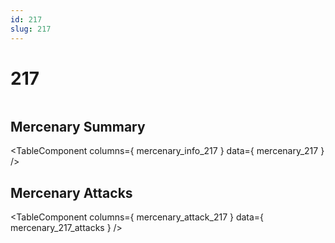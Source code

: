 ```yaml
---
id: 217
slug: 217
---
```



# 217

<div style = {{ display: "flex" }}>
    <Image img={require('@site/static/img/mercenaries/illust/thum_char_view_n_217.jpg')}/>
    
</div>

## Mercenary Summary

<TableComponent
  columns={ mercenary_info_217 }
  data={ mercenary_217 }
/>

## Mercenary Attacks

<TableComponent
  columns={ mercenary_attack_217 }
  data={ mercenary_217_attacks }
/>